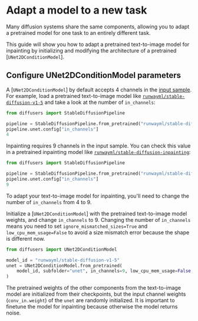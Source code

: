 # Adapt a model to a new task

Many diffusion systems share the same components, allowing you to adapt a pretrained model for one task to an entirely different task.

This guide will show you how to adapt a pretrained text-to-image model for inpainting by initializing and modifying the architecture of a pretrained [`UNet2DConditionModel`].

## Configure UNet2DConditionModel parameters

A [`UNet2DConditionModel`] by default accepts 4 channels in the [input sample](https://huggingface.co/docs/diffusers/v0.16.0/en/api/models#diffusers.UNet2DConditionModel.in_channels). For example, load a pretrained text-to-image model like [`runwayml/stable-diffusion-v1-5`](https://huggingface.co/runwayml/stable-diffusion-v1-5) and take a look at the number of `in_channels`:

```py
from diffusers import StableDiffusionPipeline

pipeline = StableDiffusionPipeline.from_pretrained("runwayml/stable-diffusion-v1-5")
pipeline.unet.config["in_channels"]
4
```

Inpainting requires 9 channels in the input sample. You can check this value in a pretrained inpainting model like [`runwayml/stable-diffusion-inpainting`](https://huggingface.co/runwayml/stable-diffusion-inpainting):

```py
from diffusers import StableDiffusionPipeline

pipeline = StableDiffusionPipeline.from_pretrained("runwayml/stable-diffusion-inpainting")
pipeline.unet.config["in_channels"]
9
```

To adapt your text-to-image model for inpainting, you'll need to change the number of `in_channels` from 4 to 9. 

Initialize a [`UNet2DConditionModel`] with the pretrained text-to-image model weights, and change `in_channels` to 9. Changing the number of `in_channels` means you need to set `ignore_mismatched_sizes=True` and `low_cpu_mem_usage=False` to avoid a size mismatch error because the shape is different now.

```py
from diffusers import UNet2DConditionModel

model_id = "runwayml/stable-diffusion-v1-5"
unet = UNet2DConditionModel.from_pretrained(
    model_id, subfolder="unet", in_channels=9, low_cpu_mem_usage=False, ignore_mismatched_sizes=True
)
```

The pretrained weights of the other components from the text-to-image model are initialized from their checkpoints, but the input channel weights (`conv_in.weight`) of the `unet` are randomly initialized. It is important to finetune the model for inpainting because otherwise the model returns noise.
